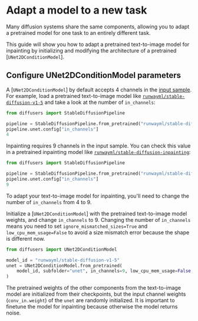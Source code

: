 # Adapt a model to a new task

Many diffusion systems share the same components, allowing you to adapt a pretrained model for one task to an entirely different task.

This guide will show you how to adapt a pretrained text-to-image model for inpainting by initializing and modifying the architecture of a pretrained [`UNet2DConditionModel`].

## Configure UNet2DConditionModel parameters

A [`UNet2DConditionModel`] by default accepts 4 channels in the [input sample](https://huggingface.co/docs/diffusers/v0.16.0/en/api/models#diffusers.UNet2DConditionModel.in_channels). For example, load a pretrained text-to-image model like [`runwayml/stable-diffusion-v1-5`](https://huggingface.co/runwayml/stable-diffusion-v1-5) and take a look at the number of `in_channels`:

```py
from diffusers import StableDiffusionPipeline

pipeline = StableDiffusionPipeline.from_pretrained("runwayml/stable-diffusion-v1-5")
pipeline.unet.config["in_channels"]
4
```

Inpainting requires 9 channels in the input sample. You can check this value in a pretrained inpainting model like [`runwayml/stable-diffusion-inpainting`](https://huggingface.co/runwayml/stable-diffusion-inpainting):

```py
from diffusers import StableDiffusionPipeline

pipeline = StableDiffusionPipeline.from_pretrained("runwayml/stable-diffusion-inpainting")
pipeline.unet.config["in_channels"]
9
```

To adapt your text-to-image model for inpainting, you'll need to change the number of `in_channels` from 4 to 9. 

Initialize a [`UNet2DConditionModel`] with the pretrained text-to-image model weights, and change `in_channels` to 9. Changing the number of `in_channels` means you need to set `ignore_mismatched_sizes=True` and `low_cpu_mem_usage=False` to avoid a size mismatch error because the shape is different now.

```py
from diffusers import UNet2DConditionModel

model_id = "runwayml/stable-diffusion-v1-5"
unet = UNet2DConditionModel.from_pretrained(
    model_id, subfolder="unet", in_channels=9, low_cpu_mem_usage=False, ignore_mismatched_sizes=True
)
```

The pretrained weights of the other components from the text-to-image model are initialized from their checkpoints, but the input channel weights (`conv_in.weight`) of the `unet` are randomly initialized. It is important to finetune the model for inpainting because otherwise the model returns noise.
